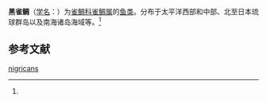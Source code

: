 {{Speciesbox
| name = 黑雀鲷
| status = 
| status_system = 
| image = 
| genus = Pomacentrus
| species = nigricans
| authority = (Lacepede, 1803)<ref name='id7946'>{{cite web| url =http://www.bioinfo.cn/db05/BjdwSpecies.php?action=view&id=7946| title =黑雀鲷| work =《中国动物物种编目数据库》| publisher =中国科学院微生物研究所| author =中国科学院动物研究所| accessdate =2009-04-16| deadurl =yes| archiveurl =https://web.archive.org/web/20160305035055/http://www.bioinfo.cn/db05/BjdwSpecies.php?action=view&id=7946| archivedate =2016-03-05}}</ref>
}}

'''黑雀鲷'''（[[学名|学名]]：{{lang|la|''Pomacentrus nigricans''}}）为[[雀鲷科|雀鲷科]][[雀鲷属|雀鲷属]]的[[鱼类|鱼类]]。分布于太平洋西部和中部、北至日本琉球群岛以及南海诸岛海域等。<ref name='id7946'/>

== 参考文献 ==
{{reflist}}

{{Wikispecies|Pomacentrus nigricans}}
{{Taxonbar|from=Q11179626}}

[[Category:雀鲷属|nigricans]]


{{鲈形目小作品}}